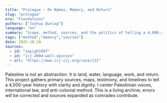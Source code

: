 ```yaml
---
title: "Prologue — On Names, Memory, and Return"
slug: "prologue"
era: "Foundations"
authors: ["Joshua Dunlap"]
language: "en"
summary: "Scope, method, sources, and the politics of telling a 4,000-year history."
tags: ["method","memory","sources"]
date: 2025-10-29
sources:
  - id: "sayigh1997"
  - id: "icj-2004-wall-opinion"
  - url: "https://www.icj-cij.org/case/131"
---
```


Palestine is not an abstraction. It is land, water, language, work, and return. This project gathers
primary sources, maps, testimony, and timelines to tell a 4,000-year history with clarity and dignity.
I center Palestinian voices, international law, and anti-colonial method. This is a living archive; errors
will be corrected and sources expanded as comrades contribute.
